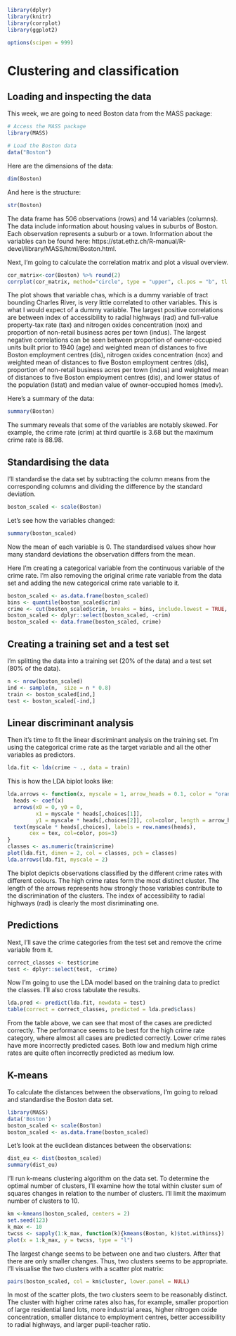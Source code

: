 ```r
library(dplyr)
library(knitr)
library(corrplot)
library(ggplot2)
```
```r
options(scipen = 999)
```


# Clustering and classification

## Loading and inspecting the data

This week, we are going to need Boston data from the MASS package:
```r
# Access the MASS package
library(MASS)

# Load the Boston data
data("Boston")
```
Here are the dimensions of the data:
```r
dim(Boston)
```
And here is the structure:
```r
str(Boston)
```
The data frame has 506 observations (rows) and 14 variables (columns). The data include information about housing values in suburbs of Boston. Each observation represents a suburb or a town. Information about the variables can be found here: https://stat.ethz.ch/R-manual/R-devel/library/MASS/html/Boston.html.

Next, I'm going to calculate the correlation matrix and plot a visual overview.
```r
cor_matrix<-cor(Boston) %>% round(2)
corrplot(cor_matrix, method="circle", type = "upper", cl.pos = "b", tl.pos = "d", tl.cex = 0.6)
```

The plot shows that variable chas, which is a dummy variable of tract bounding Charles River, is very little correlated to other variables. This is what I would expect of a dummy variable. The largest positive correlations are between index of accessibility to radial highways (rad) and full-value property-tax rate (tax) and nitrogen oxides concentration (nox) and proportion of non-retail business acres per town (indus). The largest negative correlations can be seen between proportion of owner-occupied units built prior to 1940 (age) and weighted mean of distances to five Boston employment centres (dis), nitrogen oxides concentration (nox) and weighted mean of distances to five Boston employment centres (dis), proportion of non-retail business acres per town (indus) and weighted mean of distances to five Boston employment centres (dis), and lower status of the population (lstat) and median value of owner-occupied homes (medv).

Here's a summary of the data:
```r
summary(Boston)
```
The summary reveals that some of the variables are notably skewed. For example, the crime rate (crim) at third quartile is 3.68 but the maximum crime rate is 88.98.

## Standardising the data

I'll standardise the data set by subtracting the column means from the corresponding columns and dividing the difference by the standard deviation.
```r
boston_scaled <- scale(Boston)
```
Let's see how the variables changed:
```r
summary(boston_scaled)
```
Now the mean of each variable is 0. The standardised values show how many standard deviations the observation differs from the mean.

Here I'm creating a categorical variable from the continuous variable of the crime rate. I'm also removing the original crime rate variable from the data set and adding the new categorical crime rate variable to it.
```r
boston_scaled <- as.data.frame(boston_scaled)
bins <- quantile(boston_scaled$crim)
crime <- cut(boston_scaled$crim, breaks = bins, include.lowest = TRUE, label = c("low", "med_low", "med_high", "high"))
boston_scaled <- dplyr::select(boston_scaled, -crim)
boston_scaled <- data.frame(boston_scaled, crime)
```

## Creating a training set and a test set

I'm splitting the data into a training set (20% of the data) and a test set (80% of the data).
```r
n <- nrow(boston_scaled)
ind <- sample(n,  size = n * 0.8)
train <- boston_scaled[ind,]
test <- boston_scaled[-ind,]
```

## Linear discriminant analysis

Then it's time to fit the linear discriminant analysis on the training set. I'm using the categorical crime rate as the target variable and all the other variables as predictors.
```r
lda.fit <- lda(crime ~ ., data = train)
```

This is how the LDA biplot looks like:
```r
lda.arrows <- function(x, myscale = 1, arrow_heads = 0.1, color = "orange", tex = 0.75, choices = c(1,2)){
  heads <- coef(x)
  arrows(x0 = 0, y0 = 0, 
         x1 = myscale * heads[,choices[1]], 
         y1 = myscale * heads[,choices[2]], col=color, length = arrow_heads)
  text(myscale * heads[,choices], labels = row.names(heads), 
       cex = tex, col=color, pos=3)
}
classes <- as.numeric(train$crime)
plot(lda.fit, dimen = 2, col = classes, pch = classes)
lda.arrows(lda.fit, myscale = 2)
```
The biplot depicts observations classified by the different crime rates with different colours. The high crime rates form the most distinct cluster. The length of the arrows represents how strongly those variables contribute to the discrimination of the clusters. The index of accessibility to radial highways (rad) is clearly the most disriminating one.

## Predictions

Next, I'll save the crime categories from the test set and remove the crime variable from it.
```r
correct_classes <- test$crime
test <- dplyr::select(test, -crime)
```

Now I'm going to use the LDA model based on the training data to predict the classes. I'll also cross tabulate the results.
```r
lda.pred <- predict(lda.fit, newdata = test)
table(correct = correct_classes, predicted = lda.pred$class)
```
From the table above, we can see that most of the cases are predicted correctly. The performance seems to be best for the high crime rate category, where almost all cases are predicted correctly. Lower crime rates have more incorrectly predicted cases. Both low and medium high crime rates are quite often incorrectly predicted as medium low.

## K-means

To calculate the distances between the observations, I'm going to reload and standardise the Boston data set.
```r
library(MASS)
data('Boston')
boston_scaled <- scale(Boston)
boston_scaled <- as.data.frame(boston_scaled)
```
Let's look at the euclidean distances between the observations:
```r
dist_eu <- dist(boston_scaled)
summary(dist_eu)
```

I'll run k-means clustering algorithm on the data set. To determine the optimal number of clusters, I'll examine how the total within cluster sum of squares changes in relation to the number of clusters. I'll limit the maximum number of clusters to 10.
```r
km <-kmeans(boston_scaled, centers = 2)
set.seed(123)
k_max <- 10
twcss <- sapply(1:k_max, function(k){kmeans(Boston, k)$tot.withinss})
plot(x = 1:k_max, y = twcss, type = "l")
```

The largest change seems to be between one and two clusters. After that there are only smaller changes. Thus, two clusters seems to be appropriate. I'll visualise the two clusters  with a scatter plot matrix:
```r
pairs(boston_scaled, col = km$cluster, lower.panel = NULL)
```

In most of the scatter plots, the two clusters seem to be reasonably distinct. The cluster with higher crime rates also has, for example, smaller proportion of large residential land lots, more industrial areas, higher nitrogen oxide concentration, smaller distance to employment centres,  better accessibility to radial highways, and larger pupil-teacher ratio.
